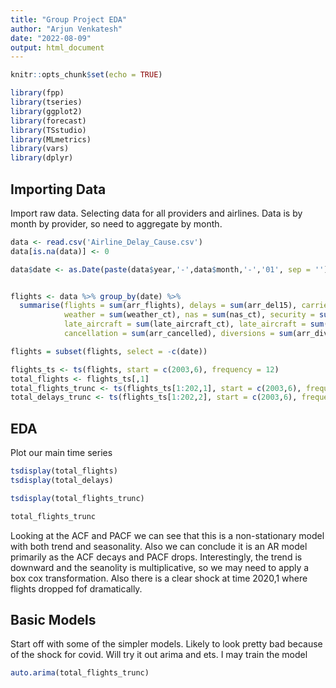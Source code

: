 ```yaml
---
title: "Group Project EDA"
author: "Arjun Venkatesh"
date: "2022-08-09"
output: html_document
---
```


```r
knitr::opts_chunk$set(echo = TRUE)
```

```r
library(fpp)
library(tseries)
library(ggplot2)
library(forecast)
library(TSstudio)
library(MLmetrics)
library(vars)
library(dplyr)
```

## Importing Data

Import raw data. Selecting data for all providers and airlines. Data is by month by provider, so need to aggregate by month.

```r
data <- read.csv('Airline_Delay_Cause.csv')
data[is.na(data)] <- 0

data$date <- as.Date(paste(data$year,'-',data$month,'-','01', sep = ''))


flights <- data %>% group_by(date) %>%
  summarise(flights = sum(arr_flights), delays = sum(arr_del15), carrier = sum(carrier_ct),
            weather = sum(weather_ct), nas = sum(nas_ct), security = sum(security_ct), 
            late_aircraft = sum(late_aircraft_ct), late_aircraft = sum(late_aircraft_ct),
            cancellation = sum(arr_cancelled), diversions = sum(arr_diverted))

flights = subset(flights, select = -c(date))

flights_ts <- ts(flights, start = c(2003,6), frequency = 12)
total_flights <- flights_ts[,1]
total_flights_trunc <- ts(flights_ts[1:202,1], start = c(2003,6), frequency = 12)
total_delays_trunc <- ts(flights_ts[1:202,2], start = c(2003,6), frequency = 12)

```

## EDA

Plot our main time series

```r
tsdisplay(total_flights)
tsdisplay(total_delays)

tsdisplay(total_flights_trunc)

total_flights_trunc
```

Looking at the ACF and PACF we can see that this is a non-stationary model with both trend and seasonality. Also we can conclude it is an AR model primarily as the ACF decays and PACF drops. Interestingly, the trend is downward and the seanolity is multiplicative, so we may need to apply a box cox transformation. Also there is a clear shock at time 2020,1 where flights dropped fof dramatically.

## Basic Models

Start off with some of the simpler models. Likely to look pretty bad because of the shock for covid. Will try it out arima and ets. I may train the model 

```r
auto.arima(total_flights_trunc)

```